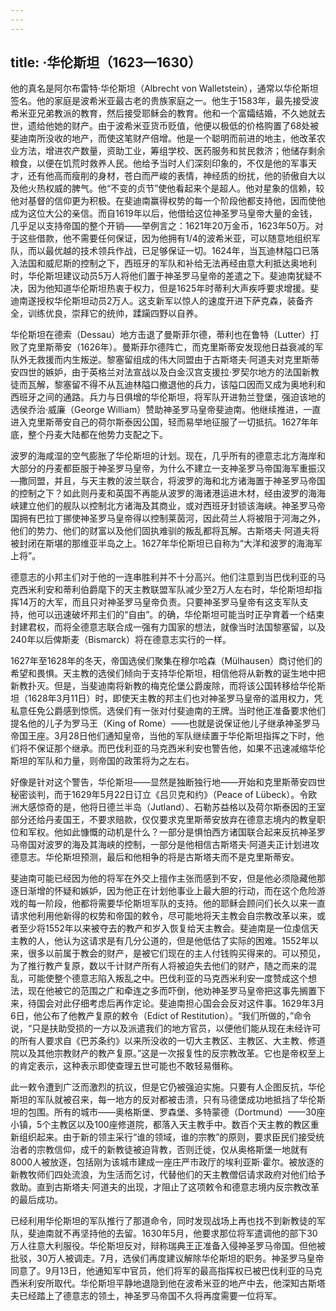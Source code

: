 ```yaml
---
---
---
```

title: ·华伦斯坦（1623—1630）
---




他的真名是阿尔布雷特·华伦斯坦（Albrecht von Walletstein），通常以华伦斯坦签名。他的家庭是波希米亚最古老的贵族家庭之一。他生于1583年，最先接受波希米亚兄弟教派的教育，然后接受耶稣会的教育。他和一个富孀结婚，不久她就去世，遗给他她的财产。由于波希米亚货币贬值，他便以极低的价格购置了68处被斐迪南所没收的地产，而使这笔财产倍增。他是一个聪明而前进的地主，他改革农业方法，增进农产数量，资助工业，筹组学校、医药服务和贫民救济；他储存剩余粮食，以便在饥荒时救养人民。他给予当时人们深刻印象的，不仅是他的军事天才，还有他高而瘦削的身材，苍白而严峻的表情，神经质的纷扰，他的骄傲自大以及他火热权威的脾气。他“不变的贞节”使他看起来个是超人。他对星象的信赖，较他对基督的信仰更为积极。在斐迪南赢得权势的每一个阶段他都支持他，因而使他成为这位大公的亲信。而自1619年以后，他借给这位神圣罗马皇帝大量的金钱，几乎足以支持帝国的整个开销——举例言之：1621年20万金币，1623年50万。对于这些借款，他不需要任何保证，因为他拥有1/4的波希米亚，可以随意地组织军队，而以最优越的技术领兵作战，已足够保证一切。1624年，当瓦迪林隘口已落入法国和威尼斯的控制之下，西班牙的军队和补给无法再经由意大利抵达奥地利时，华伦斯坦建议动员5万人将他们置于神圣罗马皇帝的差遣之下。斐迪南犹疑不决，因为他知道华伦斯坦热衷于权力，但是1625年时蒂利大声疾呼要求增援。斐迪南遂授权华伦斯坦动员2万人。这支新军以惊人的速度开进下萨克森，装备齐全，训练优良，崇拜它的统帅，蹂躏四野以自养。

华伦斯坦在德索（Dessau）地方击退了曼斯菲尔德，蒂利也在鲁特（Lutter）打败了克里斯蒂安（1626年）。曼斯菲尔德阵亡，而克里斯蒂安发现他日益衰减的军队外无救援而内生叛逆。黎塞留组成的伟大同盟由于古斯塔夫·阿道夫对克里斯蒂安四世的嫉妒，由于英格兰对法宣战以及白金汉宫支援拉·罗契尔地方的法国新教徒而瓦解，黎塞留不得不从瓦迪林隘口撤退他的兵力，该隘口因而又成为奥地利和西班牙之间的通路。兵力与日俱增的华伦斯坦，将军队开进勃兰登堡，强迫该地的选侯乔治·威廉（George William）赞助神圣罗马皇帝斐迪南。他继续推进，一直进入克里斯蒂安自己的荷尔斯泰因公国，轻而易举地征服了一切抵抗。1627年年底，整个丹麦大陆都在他势力支配之下。

波罗的海咸湿的空气膨胀了华伦斯坦的计划。现在，几乎所有的德意志北方海岸和大部分的丹麦都臣服于神圣罗马皇帝，为什么不建立一支神圣罗马帝国海军重振汉—撒同盟，并且，与天主教的波兰联合，将波罗的海和北方诸海置于神圣罗马帝国的控制之下？如此则丹麦和英国不再能从波罗的海诸港运进木材，经由波罗的海海峡建立他们的舰队以控制北方诸海及其商业，或对西班牙封锁该海峡。神圣罗马帝国拥有巴拉丁挪使神圣罗马皇帝得以控制莱茵河，因此荷兰人将被阻于河海之外，他们的势力、他们的财富以及他们固执难驯的叛乱都将瓦解。古斯塔夫·阿道夫将被封闭在斯堪的那维亚半岛之上。1627年华伦斯坦已自称为“大洋和波罗的海海军上将”。

德意志的小邦主们对于他的一连串胜利并不十分高兴。他们注意到当巴伐利亚的马克西米利安和蒂利伯爵麾下的天主教联盟军队减少至2万人左右时，华伦斯坦却指挥14万的大军，而且只对神圣罗马皇帝负责。只要神圣罗马皇帝有这支军队支持，他可以迅速破坏邦主们的“自由”。的确，华伦斯坦可能当时正孕育着一个结束封建君权，而将全德意志联合成一强有力国家的想法，就像当时法国黎塞留，以及240年以后俾斯麦（Bismarck）将在德意志实行的一样。

1627年至1628年的冬天，帝国选侯们聚集在穆尔哈森（Mülhausen）商讨他们的希望和畏惧。天主教的选侯们倾向于支持华伦斯坦，相信他将从新教的诞生地中把新教扑灭。但是，当斐迪南将新教的梅克伦堡公爵废除，而将该公国转移给华伦斯坦（1628年3月11日）时，即使天主教的邦主们也对神圣罗马皇帝的滥用权力，凭私意任免公爵感到惊慌。选侯们有一张对付斐迪南的王牌。当时他正准备要求他们提名他的儿子为罗马王（King of Rome）——也就是说保证他儿子继承神圣罗马帝国王座。3月28日他们通知皇帝，当他的军队继续置于华伦斯坦指挥之下时，他们将不保证那个继承。而巴伐利亚的马克西米利安也警告他，如果不迅速减缩华伦斯坦的军队和力量，则帝国的政策将为之左右。

好像是针对这个警告，华伦斯坦——显然是独断独行地——开始和克里斯蒂安四世秘密谈判，而于1629年5月22日订立《吕贝克和约》（Peace of Lübeck）。令欧洲大感惊奇的是，他将日德兰半岛（Jutland）、石勒苏益格以及荷尔斯泰因的王室部分还给丹麦国王，不要求赔款，仅仅要求克里斯蒂安放弃在德意志境内的教皇职位和军权。他如此慷慨的动机是什么？一部分是惧怕西方诸国联合起来反抗神圣罗马帝国对波罗的海及其海峡的控制，一部分是他相信古斯塔夫·阿道夫正计划进攻德意志。华伦斯坦预测，最后和他相争的将是古斯塔夫而不是克里斯蒂安。

斐迪南可能已经因为他的将军在外交上擅作主张而感到不安，但是他必须隐藏他那逐日渐增的怀疑和嫉妒，因为他正在计划他事业上最大胆的行动，而在这个危险游戏的每一阶段，他都将需要华伦斯坦军队的支持。他的耶稣会顾问们长久以来一直请求他利用他新得的权势和帝国的敕令，尽可能地将天主教会自宗教改革以来，或者至少将1552年以来被夺去的教产和岁入恢复给天主教会。斐迪南是一位虔信天主教的人，他认为这请求是有几分公道的，但是他低估了实际的困难。1552年以来，很多以前属于教会的财产，是被它们现在的主人付钱购买得来的。可以预见，为了推行教产复原，数以千计财产所有人将被迫失去他们的财产，随之而来的混乱，可能使整个德意志陷入叛乱之中。巴伐利亚的马克西米利安一度赞成这个想法，现在他被它的范围之广和牵连之多而吓倒，他劝神圣罗马皇帝把这事先搁置下来，待国会对此仔细考虑后再作定论。斐迪南担心国会会反对这件事。1629年3月6日，他公布了他教产复原的敕令（Edict of Restitution）。“我们所做的，”命令说，“只是扶助受损的一方以及派遣我们的地方官员，以便他们能从现在未经许可的所有人要求自《巴苏条约》以来所没收的一切大主教区、主教区、大主教、修道院以及其他宗教财产的教产复原。”这是一次报复性的反宗教改革。它也是帝权至上的肯定表示，这种表示即使查理五世可能也不敢轻易僭称。

此一敕令遭到广泛而激烈的抗议，但是它仍被强迫实施。只要有人企图反抗，华伦斯坦的军队就被召来，每一地方的反对都被击溃，只有马德堡成功地抵挡了华伦斯坦的包围。所有的城市——奥格斯堡、罗森堡、多特蒙德（Dortmund）——30座小镇，5个主教区以及100座修道院，都落入天主教手中。数百个天主教的教区重新组织起来。由于新的领主采行“谁的领域，谁的宗教”的原则，要求臣民们接受统治者的宗教信仰，成千的新教徒被迫背教，否则迁徙，仅从奥格斯堡一地就有8000人被放逐，包括刚为该城市建成一座庄严市政厅的埃利亚斯·霍尔。被放逐的新教牧师们四处流浪，为生活而乞讨，代替他们的天主教僧侣请求政府对他们给予救助。直到古斯塔夫·阿道夫的出现，才阻止了这项敕令和德意志境内反宗教改革的最后成功。

已经利用华伦斯坦的军队推行了那道命令，同时发现战场上再也找不到新教徒的军队，斐迪南就不再坚持他的去留。1630年5月，他要求那位将军遣调他的部下30万人往意大利服役。华伦斯坦反对，辩称瑞典王正准备入侵神圣罗马帝国。但他被批驳，30万人被调走。7月，选侯们再度建议解除华伦斯坦的职务。神圣罗马皇帝同意了。9月13日，他通知军中官员，他们将军的最高指挥权已被巴伐利亚的马克西米利安所取代。华伦斯坦平静地退隐到他在波希米亚的地产中去，他深知古斯塔夫已经踏上了德意志的领土，神圣罗马帝国不久将再度需要一位将军。